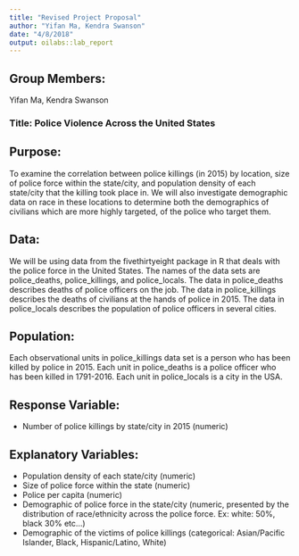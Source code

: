 ```yaml
---
title: "Revised Project Proposal"
author: "Yifan Ma, Kendra Swanson"
date: "4/8/2018"
output: oilabs::lab_report
---
```


## Group Members: 
Yifan Ma, Kendra Swanson

### Title: Police Violence Across the United States

## Purpose: 
To examine the correlation between police killings (in 2015) by location, size of police force within the state/city, and population density of each state/city that the killing took place in. We will also investigate demographic data on race in these locations to determine both the demographics of civilians which are more highly targeted, of the police who target them.

## Data: 
We will be using data from the fivethirtyeight package in R that deals with the police force in the United States. The names of the data sets are police_deaths, police_killings, and police_locals. The data in police_deaths describes deaths of police officers on the job. The data in police_killings describes the deaths of civilians at the hands of police in 2015. The data in police_locals describes the population of police officers in several cities.

## Population: 
Each observational units in police_killings data set is a person who has been killed by police in 2015. Each unit in police_deaths is a police officer who has been killed in 1791-2016. Each unit in police_locals is a city in the USA.

## Response Variable:
- Number of police killings by state/city in 2015 (numeric)

## Explanatory Variables:
- Population density of each state/city (numeric)
- Size of police force within the state (numeric)
- Police per capita (numeric)
- Demographic of police force in the state/city (numeric, presented by the distribution of race/ethnicity across the police force. Ex: white: 50%, black 30% etc…)
- Demographic of the victims of police killings (categorical: Asian/Pacific Islander, Black, Hispanic/Latino, White) 
